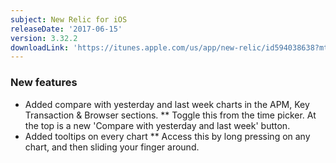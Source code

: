 ```yaml
---
subject: New Relic for iOS
releaseDate: '2017-06-15'
version: 3.32.2
downloadLink: 'https://itunes.apple.com/us/app/new-relic/id594038638?mt=8'
---
```


### New features

* Added compare with yesterday and last week charts in the APM, Key Transaction & Browser sections. \*\* Toggle this from the time picker. At the top is a new 'Compare with yesterday and last week' button.
* Added tooltips on every chart \*\* Access this by long pressing on any chart, and then sliding your finger around.
